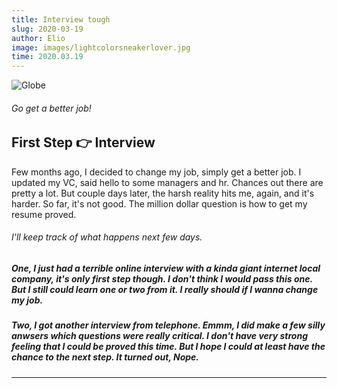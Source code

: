 ```yaml
---
title: Interview tough
slug: 2020-03-19
author: Elio
image: images/lightcolorsneakerlover.jpg
time: 2020.03.19
---
```


![Globe](images/lightcolorsneakerlover.jpg)

###### Go get a better job!

## First Step 👉 Interview

Few months ago, I decided to change my job, simply get a better job. I updated my VC, said hello to some managers and hr.
Chances out there are pretty a lot. But couple days later, the harsh reality hits me, again, and it's harder.
So far, it's not good. The million dollar question is how to get my resume proved.

###### I'll keep track of what happens next few days.
##### One, I just had a terrible online interview with a kinda giant internet local company, it's only first step though. I don't think I would pass this one. But I still could learn one or two from it. I really should if I wanna change my job.
##### Two, I got another interview from telephone. Emmm, I did make a few silly anwsers which questions were really critical. I don't have very strong feeling that I could be proved this time. But I hope I could at least have the chance to the next step. It turned out, Nope.

---
